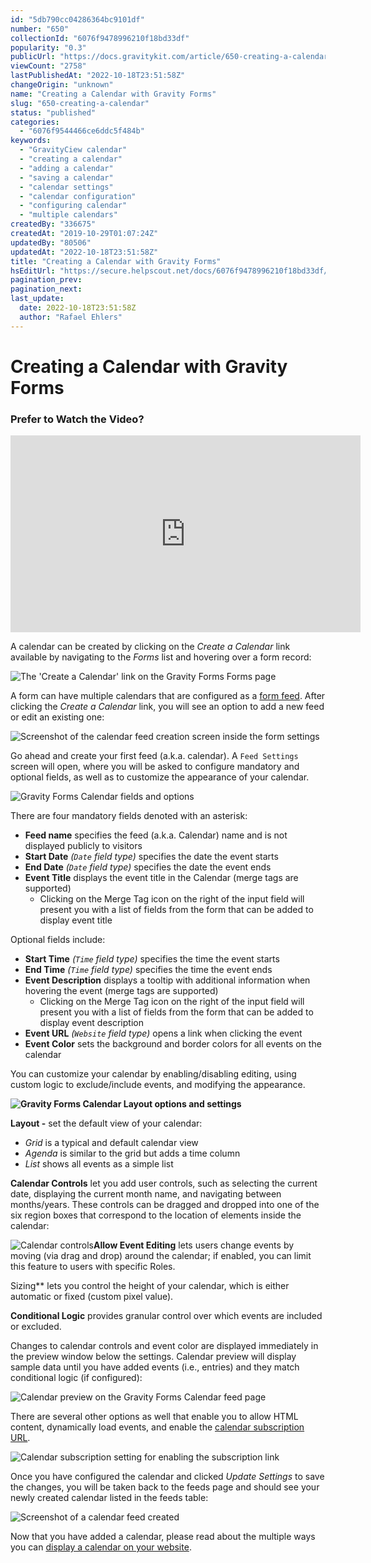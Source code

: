 ```yaml
---
id: "5db790cc04286364bc9101df"
number: "650"
collectionId: "6076f9478996210f18bd33df"
popularity: "0.3"
publicUrl: "https://docs.gravitykit.com/article/650-creating-a-calendar"
viewCount: "2758"
lastPublishedAt: "2022-10-18T23:51:58Z"
changeOrigin: "unknown"
name: "Creating a Calendar with Gravity Forms"
slug: "650-creating-a-calendar"
status: "published"
categories: 
  - "6076f9544466ce6ddc5f484b"
keywords: 
  - "GravityCiew calendar"
  - "creating a calendar"
  - "adding a calendar"
  - "saving a calendar"
  - "calendar settings"
  - "calendar configuration"
  - "configuring calendar"
  - "multiple calendars"
createdBy: "336675"
createdAt: "2019-10-29T01:07:24Z"
updatedBy: "80506"
updatedAt: "2022-10-18T23:51:58Z"
title: "Creating a Calendar with Gravity Forms"
hsEditUrl: "https://secure.helpscout.net/docs/6076f9478996210f18bd33df/article/5db790cc04286364bc9101df"
pagination_prev: 
pagination_next: 
last_update:
  date: 2022-10-18T23:51:58Z
  author: "Rafael Ehlers"
---
```


# Creating a Calendar with Gravity Forms

### Prefer to Watch the Video?

<iframe allow="accelerometer; autoplay; clipboard-write; encrypted-media; gyroscope; picture-in-picture" allowfullscreen="" frameborder="0" height="315" src="https://www.youtube.com/embed/_Uok7E2Yg0c" title="YouTube video player" width="560"></iframe>

A calendar can be created by clicking on the *Create a Calendar* link available by navigating to the *Forms* list and hovering over a form record:

![The 'Create a Calendar' link on the Gravity Forms Forms page](https://s3.amazonaws.com/helpscout.net/docs/assets/54c58489e4b051242988532c/images/621f3cb9ab585b230a89c4a0/file-1KVKX04Ugu.png)

A form can have multiple calendars that are configured as a [form feed](https://docs.gravityforms.com/what-is-a-feed/). After clicking the *Create a Calendar* link, you will see an option to add a new feed or edit an existing one:

![Screenshot of the calendar feed creation screen inside the form settings](https://s3.amazonaws.com/helpscout.net/docs/assets/54c58489e4b051242988532c/images/634f3b99927a2c1634dfba08/file-xKBlFUaQAw.png)

Go ahead and create your first feed (a.k.a. calendar). A `Feed Settings` screen will open, where you will be asked to configure mandatory and optional fields, as well as to customize the appearance of your calendar.

![Gravity Forms Calendar fields and options](https://s3.amazonaws.com/helpscout.net/docs/assets/54c58489e4b051242988532c/images/621f3cf7ab585b230a89c4a1/file-rOCqwiMIFZ.png)

There are four mandatory fields denoted with an asterisk:

- **Feed name** specifies the feed (a.k.a. Calendar) name and is not displayed publicly to visitors
- **Start Date** *(`Date` field type)* specifies the date the event starts
- **End Date** *(`Date` field type)* specifies the date the event ends
- **Event Title** displays the event title in the Calendar (merge tags are supported) 
   - Clicking on the Merge Tag icon on the right of the input field will present you with a list of fields from the form that can be added to display event title

Optional fields include:

- **Start Time** *(`Time` field type)* specifies the time the event starts
- **End Time** *(`Time` field type)* specifies the time the event ends
- **Event Description** displays a tooltip with additional information when hovering the event (merge tags are supported) 
   - Clicking on the Merge Tag icon on the right of the input field will present you with a list of fields from the form that can be added to display event description
- **Event URL** *(`Website` field type)* opens a link when clicking the event
- **Event Color** sets the background and border colors for all events on the calendar

You can customize your calendar by enabling/disabling editing, using custom logic to exclude/include events, and modifying the appearance.

**![Gravity Forms Calendar Layout options and settings](https://s3.amazonaws.com/helpscout.net/docs/assets/54c58489e4b051242988532c/images/621f3d10c1688a6d26a71031/file-KLyZiCvmur.png)**

**Layout -** set the default view of your calendar:

- *Grid* is a typical and default calendar view
- *Agenda* is similar to the grid but adds a time column
- *List* shows all events as a simple list

**Calendar Controls** let you add user controls, such as selecting the current date, displaying the current month name, and navigating between months/years. These controls can be dragged and dropped into one of the six region boxes that correspond to the location of elements inside the calendar:

![Calendar controls](https://s3.amazonaws.com/helpscout.net/docs/assets/54c58489e4b051242988532c/images/621f400eab585b230a89c4b0/file-IIsSz7wWcp.png)**Allow Event Editing** lets users change events by moving (via drag and drop) around the calendar; if enabled, you can limit this feature to users with specific Roles.

Sizing** lets you control the height of your calendar, which is either automatic or fixed (custom pixel value).

**Conditional Logic** provides granular control over which events are included or excluded.

Changes to calendar controls and event color are displayed immediately in the preview window below the settings. Calendar preview will display sample data until you have added events (i.e., entries) and they match conditional logic (if configured):

![Calendar preview on the Gravity Forms Calendar feed page](https://s3.amazonaws.com/helpscout.net/docs/assets/54c58489e4b051242988532c/images/621f3e5b1e2a777301b742cb/file-Jtm7wLPEA9.png)

There are several other options as well that enable you to allow HTML content, dynamically load events, and enable the [calendar subscription URL](https://docs.gravitykit.com/article/829-subscribing-vs-downloading).

![Calendar subscription setting for enabling the subscription link](https://s3.amazonaws.com/helpscout.net/docs/assets/54c58489e4b051242988532c/images/621f431a2ce7ed0fb091109b/file-T54hVPXOO2.png)

Once you have configured the calendar and clicked *Update Settings* to save the changes, you will be taken back to the feeds page and should see your newly created calendar listed in the feeds table:

![Screenshot of a calendar feed created](https://s3.amazonaws.com/helpscout.net/docs/assets/54c58489e4b051242988532c/images/634f3c0a927a2c1634dfba0a/file-hOXGoiOt8f.png)

Now that you have added a calendar, please read about the multiple ways you can [display a calendar on your website](https://docs.gravitykit.com/article/651-displaying-a-calendar).